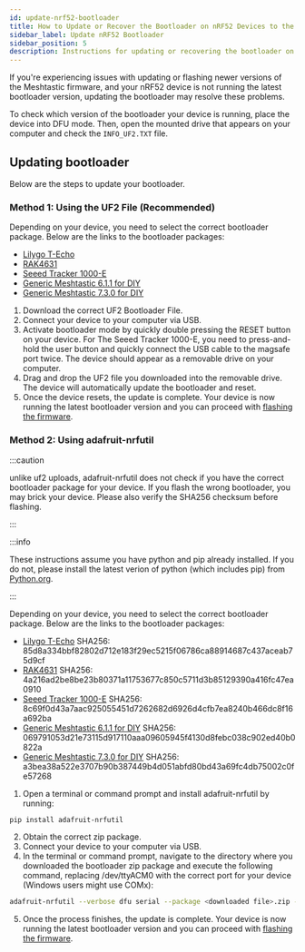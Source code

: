 ```yaml
---
id: update-nrf52-bootloader
title: How to Update or Recover the Bootloader on nRF52 Devices to the Latest Version
sidebar_label: Update nRF52 Bootloader
sidebar_position: 5
description: Instructions for updating or recovering the bootloader on nRF52 devices.
---
```


If you're experiencing issues with updating or flashing newer versions of the Meshtastic firmware, and your nRF52 device is not running the latest bootloader version, updating the bootloader may resolve these problems.

To check which version of the bootloader your device is running, place the device into DFU mode. Then, open the mounted drive that appears on your computer and check the `INFO_UF2.TXT` file.

## Updating bootloader

Below are the steps to update your bootloader.

### Method 1: Using the UF2 File (Recommended)

Depending on your device, you need to select the correct bootloader package. Below are the links to the bootloader packages:

- [Lilygo T-Echo](https://github.com/meshtastic/firmware/raw/master/bin/update-lilygo_techo_bootloader-0.6.1_nosd.uf2)
- [RAK4631](https://github.com/RAKWireless/WisBlock/raw/master/bootloader/RAK4630/Latest/wiscore_rak4631_board_bootloader-0.4.3_s140_6.1.1.uf2)
- [Seeed Tracker 1000-E](https://github.com/adafruit/Adafruit_nRF52_Bootloader/releases/download/0.9.2/update-t1000_e_bootloader-0.9.2_nosd.uf2)
- [Generic Meshtastic 6.1.1 for DIY](https://github.com/meshtastic/firmware/raw/master/bin/generic/Meshtastic_6.1.0_bootloader-0.9.2_s140_6.1.1.zip)
- [Generic Meshtastic 7.3.0 for DIY](https://github.com/meshtastic/firmware/raw/master/bin/generic/Meshtastic_7.3.0_bootloader-0.9.2_s140_7.3.0.zip)

1. Download the correct UF2 Bootloader File.
2. Connect your device to your computer via USB.
3. Activate bootloader mode by quickly double pressing the RESET button on your device. For The Seeed Tracker 1000-E, you need to press-and-hold the user button and quickly connect the USB cable to the magsafe port twice. The device should appear as a removable drive on your computer.
4. Drag and drop the UF2 file you downloaded into the removable drive. The device will automatically update the bootloader and reset.
5. Once the device resets, the update is complete. Your device is now running the latest bootloader version and you can proceed with [flashing the firmware](/docs/getting-started/flashing-firmware/nrf52/drag-n-drop/).

### Method 2: Using adafruit-nrfutil

:::caution

unlike uf2 uploads, adafruit-nrfutil does not check if you have the correct bootloader package for your device. If you flash the wrong bootloader, you may brick your device. Please also verify the SHA256 checksum before flashing.

:::

:::info

These instructions assume you have python and pip already installed. If you do not, please install the latest verion of python (which includes pip) from [Python.org](https://www.python.org/downloads/).

:::

Depending on your device, you need to select the correct bootloader package. Below are the links to the bootloader packages:

- [Lilygo T-Echo](https://github.com/meshtastic/firmware/raw/master/bin/lilygo_techo_bootloader-0.6.1.zip) SHA256: 85d8a334bbf82802d712e183f29ec5215f06786ca88914687c437aceab75d9cf
- [RAK4631](https://github.com/RAKWireless/WisBlock/raw/master/bootloader/RAK4630/Latest/wiscore_rak4631_board_bootloader-0.4.3_s140_6.1.1.zip) SHA256: 4a216ad2be8be23b80371a11753677c850c5711d3b85129390a416fc47ea0910
- [Seeed Tracker 1000-E](https://github.com/adafruit/Adafruit_nRF52_Bootloader/releases/download/0.9.2/t1000_e_bootloader-0.9.2_s140_7.3.0.zip) SHA256: 8c69f0d43a7aac925055451d7262682d6926d4cfb7ea8240b466dc8f16a692ba
- [Generic Meshtastic 6.1.1 for DIY](https://github.com/meshtastic/firmware/raw/master/bin/generic/update-Meshtastic_6.1.0_bootloader-0.9.2_nosd.uf2) SHA256: 069791053d21e73115d917110aaa09605945f4130d8febc038c902ed40b0822a
- [Generic Meshtastic 7.3.0 for DIY](https://github.com/meshtastic/firmware/raw/master/bin/generic/update-Meshtastic_7.3.0_bootloader-0.9.2_nosd.uf2) SHA256: a3bea38a522e3707b90b387449b4d051abfd80bd43a69fc4db75002c0fe57268

1. Open a terminal or command prompt and install adafruit-nrfutil by running:

```bash
pip install adafruit-nrfutil
```

2. Obtain the correct zip package.
3. Connect your device to your computer via USB.
4. In the terminal or command prompt, navigate to the directory where you downloaded the bootloader zip package and execute the following command, replacing /dev/ttyACM0 with the correct port for your device (Windows users might use COMx):

```bash
adafruit-nrfutil --verbose dfu serial --package <downloaded file>.zip -p /dev/ttyACM0 -b 115200 --singlebank --touch 1200
```

5. Once the process finishes, the update is complete. Your device is now running the latest bootloader version and you can proceed with [flashing the firmware](/docs/getting-started/flashing-firmware/nrf52/drag-n-drop/).
